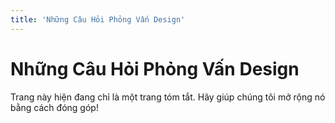 ```yaml
---
title: 'Những Câu Hỏi Phỏng Vấn Design'
---
```



# Những Câu Hỏi Phỏng Vấn Design

<Callout type="error">
  Trang này hiện đang chỉ là một trang tóm tắt. Hãy giúp chúng tôi mở rộng nó bằng cách đóng góp!
</Callout>
